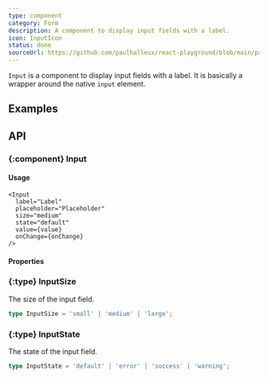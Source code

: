 ```yaml
---
type: component
category: Form
description: A component to display input fields with a label.
icon: InputIcon
status: done
sourceUrl: https://github.com/paulhalleux/react-playground/blob/main/packages/playground/src/components/Input/Input.tsx
---
```


`Input` is a component to display input fields with a label. It is basically a wrapper around the native `input` element.

## Examples

<Example name="components/Form/Input" />

## API

### \{:component} Input

#### Usage

```tsx
<Input
  label="Label"
  placeholder="Placeholder"
  size="medium"
  state="default"
  value={value}
  onChange={onChange}
/>
```

#### Properties

<Properties component="Input" />

### \{:type} InputSize

The size of the input field.

```ts
type InputSize = 'small' | 'medium' | 'large';
```

### \{:type} InputState

The state of the input field.

```ts
type InputState = 'default' | 'error' | 'success' | 'warning';
```